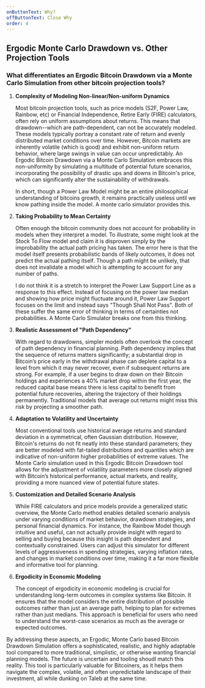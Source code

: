 ```yaml
---
onButtonText: Why?
offButtonText: Close Why
order: 4
---
```


## Ergodic Monte Carlo Drawdown vs. Other Projection Tools

### What differentiates an Ergodic Bitcoin Drawdown via a Monte Carlo Simulation from other bitcoin projection tools?

1. **Complexity of Modeling Non-linear/Non-uniform Dynamics**

   Most bitcoin projection tools, such as price models (S2F, Power Law, Rainbow, etc) or Financial Independence, Retire Early (FIRE) calculators, often rely on uniform assumptions about returns. This means that drawdown--which are path-dependent, can not be accurately modeled. These models typically portray a constant rate of return and evenly distributed market conditions over time. However, Bitcoin markets are inherently volatile (which is good) and exhibit non-uniform return behavior, where large swings in value can occur unpredictably. An Ergodic Bitcoin Drawdown via a Monte Carlo Simulation embraces this non-uniformity by simulating a multitude of potential future scenarios, incorporating the possibility of drastic ups and downs in Bitcoin's price, which can significantly alter the sustainability of withdrawals.

   In short, though a Power Law Model might be an entire philosophical understanding of bitcoins growth, it remains practically useless until we know pathing inside the model. A monte carlo simulator provides this.

2. **Taking Probability to Mean Certainty**

   Often enough the bitcoin community does not account for probability in models when they interpret a model. To illustrate, some might look at the Stock To Flow model and claim it is disproven simply by the improbability the actual path pricing has taken. The error here is that the model itself presents probabilistic bands of likely outcomes, it does not predict the actual pathing itself. Though a path might be unlikely, that does not invalidate a model which is attempting to account for any number of paths.

   I do not think it is a stretch to interpret the Power Law Support Line as a response to this effect. Instead of focusing on the power law median and showing how price might fluctuate around it, Power Law Support focuses on the limit and instead says "Though Shall Not Pass". Both of these suffer the same error of thinking in terms of certainties not probabilities. A Monte Carlo Simulator breaks one from this thinking.

3. **Realistic Assessment of "Path Dependency"**

   With regard to drawdowns, simpler models often overlook the concept of path dependency in financial planning. Path dependency implies that the sequence of returns matters significantly; a substantial drop in Bitcoin’s price early in the withdrawal phase can deplete capital to a level from which it may never recover, even if subsequent returns are strong. For example, if a user begins to draw down on their Bitcoin holdings and experiences a 40% market drop within the first year, the reduced capital base means there is less capital to benefit from potential future recoveries, altering the trajectory of their holdings permanently. Traditional models that average out returns might miss this risk by projecting a smoother path.

4. **Adaptation to Volatility and Uncertainty**

   Most conventional tools use historical average returns and standard deviation in a symmetrical, often Gaussian distribution. However, Bitcoin's returns do not fit neatly into these standard parameters; they are better modeled with fat-tailed distributions and quantiles which are indicative of non-uniform higher probabilities of extreme values. The Monte Carlo simulation used in this Ergodic Bitcoin Drawdown tool allows for the adjustment of volatility parameters more closely aligned with Bitcoin’s historical performance, actual markets, and reality, providing a more nuanced view of potential future states.

5. **Customization and Detailed Scenario Analysis**

   While FIRE calculators and price models provide a generalized static overview, the Monte Carlo method enables detailed scenario analysis under varying conditions of market behavior, drawdown strategies, and personal financial dynamics. For instance, the Rainbow Model though intuitive and useful, can not actually provide insight with regard to selling and buying because this insight is path dependent and contextually constrained. Users can adjust this simulator for different levels of aggressiveness in spending strategies, varying inflation rates, and changes in market conditions over time, making it a far more flexible and informative tool for planning.

6. **Ergodicity in Economic Modeling**

   The concept of ergodicity in economic modeling is crucial for understanding long-term outcomes in complex systems like Bitcoin. It ensures that the model considers the entire distribution of possible outcomes rather than just an average path, helping to plan for extremes rather than just medians. This approach is beneficial for users who need to understand the worst-case scenarios as much as the average or expected outcomes.

By addressing these aspects, an Ergodic, Monte Carlo based Bitcoin Drawdown Simulation offers a sophisticated, realistic, and highly adaptable tool compared to more traditional, simplistic, or otherwise wanting financial planning models. The future is uncertain and tooling shoudl match this reality. This tool is particularly valuable for Bitcoiners, as it helps them navigate the complex, volatile, and often unpredictable landscape of their investment, all while dunking on Taleb at the same time.
